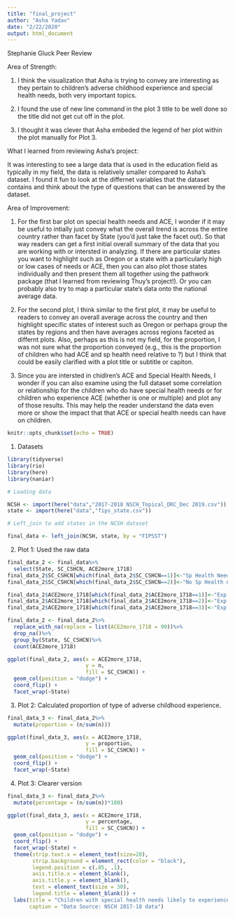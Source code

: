 ```yaml
---
title: "final_project"
author: "Asha Yadav"
date: "2/22/2020"
output: html_document
---
```


Stephanie Gluck Peer Review 

Area of Strength:

1) I think the visualization that Asha is trying to convey are interesting as they pertain to children's adverse childhood experience and special health needs, both very important topics. 

2) I found the use of new line command in the plot 3 title to be well done so the title did not get cut off in the plot.  

3) I thought it was clever that Asha embeded the legend of her plot within the plot manually for Plot 3. 

What I learned from reviewing Asha's project: 

It was interesting to see a large data that is used in the education field as typically in my field, the data is relatively smaller compared to Asha's dataset. I found it fun to look at the differnet variables that the dataset contains and think about the type of questions that can be answered by the dataset. 

Area of Improvement: 

1) For the first bar plot on special health needs and ACE, I wonder if it may be useful to intially just convey what the overall trend is across the entire country rather than facet by State (you'd just take the facet out). So that way readers can get a first initial overall summary of the data that you are working with or intersted in analyzing. If there are particular states you want to highlight such as Oregon or a state with a particularly high or low cases of needs or ACE, then you can also plot those states individually and then present them all together using the pathwork package (that I learned from reviewing Thuy's project!). Or you can probably also try to map a particular state's data onto the national average data. 

2) For the second plot, I think similar to the first plot, it may be useful to readers to convey an overall average across the country and then highlight specific states of interest such as Oregon or perhaps group the states by regions and then have averages across regions faceted as differnt plots. Also, perhaps as this is not my field, for the proportion, I was not sure what the proportion conveyed (e.g., this is the proportion of children who had ACE and sp health need relative to ?) but I think that could be easily clarified with a plot title or subtitle or capiton. 

3) Since you are intersted in chidlren's ACE and Special Health Needs, I wonder if you can also examine using the full dataset some correlation or relationship for the children who do have special health needs or for children who experience ACE (whether is one or multiple) and plot any of those results. This may help the reader understand the data even more or show the impact that that ACE or special health needs can have on children. 



```r
knitr::opts_chunk$set(echo = TRUE)
```

1. Datasets

```r

library(tidyverse)
library(rio)
library(here)
library(naniar)

# Loading data

NCSH <- import(here("data","2017-2018 NSCH_Topical_DRC_Dec 2019.csv"))
state <- import(here("data","fips_state.csv"))

# Left_join to add states in the NCSH dataset

final_data <- left_join(NCSH, state, by = "FIPSST")

```

2. Plot 1: Used the raw data

```r

final_data_2 <- final_data%>%
  select(State, SC_CSHCN, ACE2more_1718)
final_data_2$SC_CSHCN[which(final_data_2$SC_CSHCN==1)]<-"Sp Health Needs"
final_data_2$SC_CSHCN[which(final_data_2$SC_CSHCN==2)]<-"No Sp Health needs"

final_data_2$ACE2more_1718[which(final_data_2$ACE2more_1718==1)]<-"Exp No ACE"
final_data_2$ACE2more_1718[which(final_data_2$ACE2more_1718==2)]<-"Exp 1 ACE"
final_data_2$ACE2more_1718[which(final_data_2$ACE2more_1718==3)]<-"Exp 2 ACE"

final_data_2 <- final_data_2%>%
  replace_with_na(replace = list(ACE2more_1718 = 99))%>%
  drop_na()%>%
  group_by(State, SC_CSHCN)%>%
  count(ACE2more_1718)

ggplot(final_data_2, aes(x = ACE2more_1718, 
                         y = n, 
                         fill = SC_CSHCN)) +
  geom_col(position = "dodge") +
  coord_flip() +
  facet_wrap(~State)

```


3. Plot 2: Calculated proportion of type of adverse childhood experience.

```r

final_data_3 <- final_data_2%>%
  mutate(proportion = (n/sum(n)))

ggplot(final_data_3, aes(x = ACE2more_1718, 
                         y = proportion, 
                         fill = SC_CSHCN)) +
  geom_col(position = "dodge") +
  coord_flip() +
  facet_wrap(~State)

```

4. Plot 3: Clearer version

```r

final_data_3 <- final_data_2%>%
  mutate(percentage = (n/sum(n))*100)

ggplot(final_data_3, aes(x = ACE2more_1718, 
                         y = percentage, 
                         fill = SC_CSHCN)) +
  geom_col(position = "dodge") +
  coord_flip() +
  facet_wrap(~State) +
  theme(strip.text.x = element_text(size=20),
        strip.background = element_rect(color = "black"),
        legend.position = c(.85, .1),
        axis.title.x = element_blank(),
        axis.title.y = element_blank(),
        text = element_text(size = 30),
        legend.title = element_blank()) +
  labs(title = "Children with special health needs likely to experience higher adverse childhood\nexperiences in United States\n",
       caption = "Data Source: NSCH 2017-18 data")
  
```



